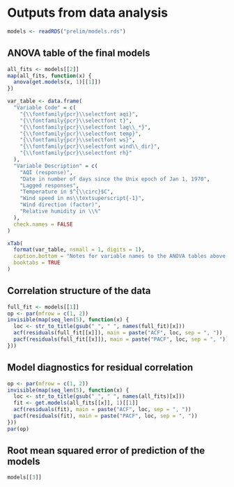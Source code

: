 \appendix

# Outputs from data analysis {#ch:model-output}

```r
models <- readRDS("prelim/models.rds")
```

## ANOVA table of the final models

```r
all_fits <- models[[2]]
map(all_fits, function(x) {
  anova(get.models(x, 1)[[1]])
})
```

```r
var_table <- data.frame(
  "Variable Code" = c(
    "{\\fontfamily{pcr}\\selectfont aqi}",
    "{\\fontfamily{pcr}\\selectfont t}",
    "{\\fontfamily{pcr}\\selectfont lag\\_*}",
    "{\\fontfamily{pcr}\\selectfont temp}",
    "{\\fontfamily{pcr}\\selectfont ws}",
    "{\\fontfamily{pcr}\\selectfont wind\\_dir}",
    "{\\fontfamily{pcr}\\selectfont rh}"
  ),
  "Variable Description" = c(
    "AQI (response)",
    "Date in number of days since the Unix epoch of Jan 1, 1970",
    "Lagged responses",
    "Temperature in $^{\\circ}$C",
    "Wind speed in ms\\textsuperscript{-1}",
    "Wind direction (factor)",
    "Relative humidity in \\%"
  ),
  check.names = FALSE
)

xTab(
  format(var_table, nsmall = 1, digits = 1),
  caption.bottom = "Notes for variable names to the ANOVA tables above.",
  booktabs = TRUE
)
```
\newpage

## Correlation structure of the data

```r
full_fit <- models[[1]]
op <- par(mfrow = c(1, 2))
invisible(map(seq_len(5), function(x) {
  loc <- str_to_title(gsub("_", " ", names(full_fit)[x]))
  acf(residuals(full_fit[[x]]), main = paste("ACF", loc, sep = ", "))
  pacf(residuals(full_fit[[x]]), main = paste("PACF", loc, sep = ", "))
}))
```

## Model diagnostics for residual correlation

```r
op <- par(mfrow = c(1, 2))
invisible(map(seq_len(5), function(x) {
  loc <- str_to_title(gsub("_", " ", names(all_fits)[x]))
  fit <- get.models(all_fits[[x]], 1)[[1]]
  acf(residuals(fit), main = paste("ACF", loc, sep = ", "))
  pacf(residuals(fit), main = paste("PACF", loc, sep = ", "))
}))
par(op)
```
\newpage

## Root mean squared error of prediction of the models

```r
models[[3]]
```
